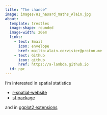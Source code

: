 ```yaml
---
title: "The chance"
image: images/H1_hasard_maths_Alain.jpg
about:
  template: trestles
  image-shape: rounded
  image-width: 20em
  links: 
    - text: Email
      icon: envelope
      href: mailto:alain.corvisier@proton.me
    - text: Github
      icon: github
      href: https://a-lambda.github.io
  id: ppc
---
```


:::{#ppc}

I'm interested in spatial statistics

- [r-spatial-website](https://www.r-spatial.org)
- [sf package](https://r-spatial.github.io/sf)

and in [ggplot2 extensions](https://exts.ggplot2.tidyverse.org/)

:::
